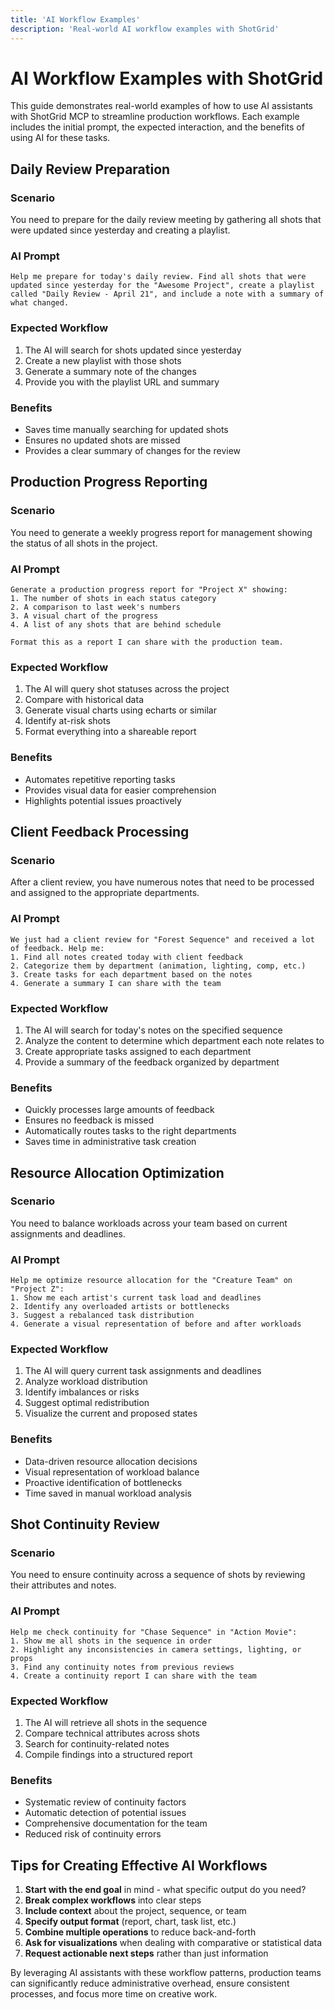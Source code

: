 ```yaml
---
title: 'AI Workflow Examples'
description: 'Real-world AI workflow examples with ShotGrid'
---
```


# AI Workflow Examples with ShotGrid

This guide demonstrates real-world examples of how to use AI assistants with ShotGrid MCP to streamline production workflows. Each example includes the initial prompt, the expected interaction, and the benefits of using AI for these tasks.

## Daily Review Preparation

### Scenario
You need to prepare for the daily review meeting by gathering all shots that were updated since yesterday and creating a playlist.

### AI Prompt
```
Help me prepare for today's daily review. Find all shots that were updated since yesterday for the "Awesome Project", create a playlist called "Daily Review - April 21", and include a note with a summary of what changed.
```

### Expected Workflow
1. The AI will search for shots updated since yesterday
2. Create a new playlist with those shots
3. Generate a summary note of the changes
4. Provide you with the playlist URL and summary

### Benefits
- Saves time manually searching for updated shots
- Ensures no updated shots are missed
- Provides a clear summary of changes for the review

## Production Progress Reporting

### Scenario
You need to generate a weekly progress report for management showing the status of all shots in the project.

### AI Prompt
```
Generate a production progress report for "Project X" showing:
1. The number of shots in each status category
2. A comparison to last week's numbers
3. A visual chart of the progress
4. A list of any shots that are behind schedule

Format this as a report I can share with the production team.
```

### Expected Workflow
1. The AI will query shot statuses across the project
2. Compare with historical data
3. Generate visual charts using echarts or similar
4. Identify at-risk shots
5. Format everything into a shareable report

### Benefits
- Automates repetitive reporting tasks
- Provides visual data for easier comprehension
- Highlights potential issues proactively

## Client Feedback Processing

### Scenario
After a client review, you have numerous notes that need to be processed and assigned to the appropriate departments.

### AI Prompt
```
We just had a client review for "Forest Sequence" and received a lot of feedback. Help me:
1. Find all notes created today with client feedback
2. Categorize them by department (animation, lighting, comp, etc.)
3. Create tasks for each department based on the notes
4. Generate a summary I can share with the team
```

### Expected Workflow
1. The AI will search for today's notes on the specified sequence
2. Analyze the content to determine which department each note relates to
3. Create appropriate tasks assigned to each department
4. Provide a summary of the feedback organized by department

### Benefits
- Quickly processes large amounts of feedback
- Ensures no feedback is missed
- Automatically routes tasks to the right departments
- Saves time in administrative task creation

## Resource Allocation Optimization

### Scenario
You need to balance workloads across your team based on current assignments and deadlines.

### AI Prompt
```
Help me optimize resource allocation for the "Creature Team" on "Project Z":
1. Show me each artist's current task load and deadlines
2. Identify any overloaded artists or bottlenecks
3. Suggest a rebalanced task distribution
4. Generate a visual representation of before and after workloads
```

### Expected Workflow
1. The AI will query current task assignments and deadlines
2. Analyze workload distribution
3. Identify imbalances or risks
4. Suggest optimal redistribution
5. Visualize the current and proposed states

### Benefits
- Data-driven resource allocation decisions
- Visual representation of workload balance
- Proactive identification of bottlenecks
- Time saved in manual workload analysis

## Shot Continuity Review

### Scenario
You need to ensure continuity across a sequence of shots by reviewing their attributes and notes.

### AI Prompt
```
Help me check continuity for "Chase Sequence" in "Action Movie":
1. Show me all shots in the sequence in order
2. Highlight any inconsistencies in camera settings, lighting, or props
3. Find any continuity notes from previous reviews
4. Create a continuity report I can share with the team
```

### Expected Workflow
1. The AI will retrieve all shots in the sequence
2. Compare technical attributes across shots
3. Search for continuity-related notes
4. Compile findings into a structured report

### Benefits
- Systematic review of continuity factors
- Automatic detection of potential issues
- Comprehensive documentation for the team
- Reduced risk of continuity errors

## Tips for Creating Effective AI Workflows

1. **Start with the end goal** in mind - what specific output do you need?
2. **Break complex workflows** into clear steps
3. **Include context** about the project, sequence, or team
4. **Specify output format** (report, chart, task list, etc.)
5. **Combine multiple operations** to reduce back-and-forth
6. **Ask for visualizations** when dealing with comparative or statistical data
7. **Request actionable next steps** rather than just information

By leveraging AI assistants with these workflow patterns, production teams can significantly reduce administrative overhead, ensure consistent processes, and focus more time on creative work.
